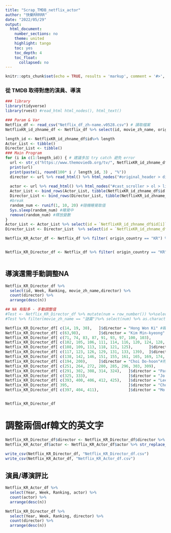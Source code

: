 ```yaml
---
title: "Scrap_TMDB_netflix_actor"
author: "快樂RRRRR"
date: "2022/05/29"
output:
  html_document:
    number_sections: no
    theme: united
    highlight: tango
    toc: yes
    toc_depth: 4
    toc_float:
      collapsed: no
---
```


```r
knitr::opts_chunk$set(echo = TRUE, results = 'markup', comment = '#>', error = TRUE)
```

### 從 TMDB 取得對應的演員、導演

```r
### library
library(tidyverse)
library(rvest) #read_html html_nodes(), html_text()

### Param & Var
Netflix_df <- read_csv("Netflix_df_zh-name.v0528.csv") # 讀取檔案
NetflixKR_id_zhname_df <- Netflix_df %>% select(id, movie_zh_name, origin_country) %>% distinct() %>% drop_na() %>% filter(origin_country == "KR")

length_id <- NetflixKR_id_zhname_df$id%>% length
Actor_List <- tibble()
Director_List <- tibble()
### Main Program
for (i in c(1:length_id)) { # 建議多加 try catch 避免 error
  url <- str_c("https://www.themoviedb.org/tv/", NetflixKR_id_zhname_df$id[i], "?language=zh-TW")
  print(url)
  print(paste(i, round(100* i / length_id, 3) , "%"))
  director <- url %>% read_html() %>% html_nodes("#original_header > div.header_poster_wrapper.true > section > div.header_info > ol > li:nth-child(n) > p:nth-child(1) > a") %>% html_text()
    
  actor <- url %>% read_html() %>% html_nodes("#cast_scroller > ol > li:nth-child(n) > p:nth-child(2) > a") %>% html_text() 
  Actor_List <- bind_rows(Actor_List, tibble(NetflixKR_id_zhname_df$id[i], actor))
  Director_List <- bind_rows(Director_List, tibble(NetflixKR_id_zhname_df$id[i], director))
  #break
  random_num <- runif(1, 10, 20) #隨機睡覺取值
  Sys.sleep(random_num) #睡覺中
  remove(random_num) #釋放變數
}
Actor_List <- Actor_List %>% select(id = `NetflixKR_id_zhname_df$id[i]`, actor)
Director_List <- Director_List  %>% select(id = `NetflixKR_id_zhname_df$id[i]`, director)

Netflix_KR_Actor_df <- Netflix_df %>% filter( origin_country == "KR") %>% left_join(Actor_List) %>% select(Year, Week, Ranking, TV, movie_zh_name, id, category, actor, imdb_score )


Netflix_KR_Director_df <- Netflix_df %>% filter( origin_country == "KR") %>% left_join(Director_List) %>% select(Year, Week, Ranking, TV, movie_zh_name, id, category, director, imdb_score )



```

## 導演還需手動調整NA
```r
Netflix_KR_Director_df %>%
  select(id, Week, Ranking, movie_zh_name,director) %>%
  count(director) %>%
  arrange(desc(n))

## NA 有點多 - 手動調整值
#Test <- Netflix_KR_Director_df %>% mutate(num = row_number()) %>%select(num, movie_zh_name, director)
#Test %>% filter(movie_zh_name == "謎霧")%>% select(num) %>% as.character() # 看到底缺的NA在哪個row

Netflix_KR_Director_df[ c(14, 19, 30),	 ]$director = "Hong Won Ki" #韓國都市怪談
Netflix_KR_Director_df[ c(63,98),        ]$director = "Kim Min-kyeong" #Do Do Sol Sol La La Sol
Netflix_KR_Director_df[ c(71, 74, 83, 87, 91, 93, 97, 100, 103),       ]$director = "Nam Gun" #私生活
Netflix_KR_Director_df[ c(102, 105, 106, 111, 114, 116, 120, 124, 128, 130, 132, 136, 143, 148),       ]$director = "Yoo Seon-dong"#驅魔麵館Park Bong-seop
Netflix_KR_Director_df[ c(108, 109, 113, 118, 121, 125),       ]$director = "Lee Eung Bok"#甜蜜家園
Netflix_KR_Director_df[ c(117, 123, 126, 129, 131, 133, 139),  ]$director = "Lee Jae-hoon"#奔向愛情
Netflix_KR_Director_df[ c(138, 142, 146, 151, 155, 161, 165, 169, 174, 175, 178, 187, 197),       ]$director = "Jin Hyuk"#薛西弗斯的神話
Netflix_KR_Director_df[ c(194, 200),     ]$director = "Choi Do-hoon"#附身
Netflix_KR_Director_df[ c(251, 264, 272, 280, 285, 296, 303, 309),       ]$director = "Jo Young Gwang"#羽球少年團
Netflix_KR_Director_df[ c(291, 302, 308, 314, 324),   ]$director = "Park Joon-hwa"#金秘書為何那樣
Netflix_KR_Director_df[ c(325, 333),                  ]$director = "Jo Soo Won"#天才醫生車耀漢
Netflix_KR_Director_df[ c(393, 400, 406, 412, 425),   ]$director = "Lee Jung-Heum"#神探具景伊
Netflix_KR_Director_df[ 395,                          ]$director = "Choi Sung-Bum"#我的ID是江南美人
Netflix_KR_Director_df[ c(397, 404, 411),             ]$director = "Mo Wan Il"#謎霧


Netflix_KR_Director_df

```

# 調整兩個df韓文的英文字
```r
Netflix_KR_Director_df$director <- Netflix_KR_Director_df$director %>% str_replace_all("\\W+", " ") %>% str_to_lower()
Netflix_KR_Actor_df$actor <- Netflix_KR_Actor_df$actor %>% str_replace_all("\\W+", " ") %>% str_to_lower()

write_csv(Netflix_KR_Director_df, "Netflix_KR_Director_df.csv")
write_csv(Netflix_KR_Actor_df, "Netflix_KR_Actor_df.csv")
```



## 演員/導演評比
```r
Netflix_KR_Actor_df %>%
  select(Year, Week, Ranking, actor) %>%
  count(actor) %>%
  arrange(desc(n))

Netflix_KR_Director_df %>%
  select(Year, Week, Ranking, director) %>%
  count(director) %>%
  arrange(desc(n))

```


